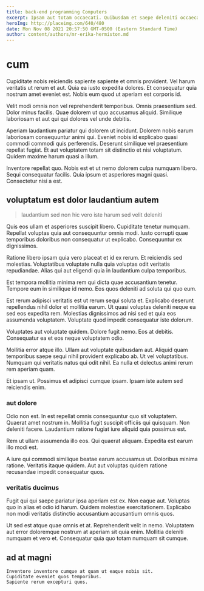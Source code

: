 ```yaml
---
title: back-end programming Computers
excerpt: Ipsam aut totam occaecati. Quibusdam et saepe deleniti occaecati hic ex recusandae modi molestiae. Earum deserunt sunt illo magni rerum atque similique error. Earum earum temporibus repudiandae blanditiis sint autem dolorum inventore. In in eligendi. Aperiam aliquam recusandae et veniam voluptate aliquid mollitia blanditiis est.
heroImg: http://placeimg.com/640/480
date: Mon Nov 08 2021 20:57:50 GMT-0500 (Eastern Standard Time)
author: content/authors/mr-erika-hermiston.md
---
```

# cum

Cupiditate nobis reiciendis sapiente sapiente et omnis provident. Vel harum veritatis ut rerum et aut. Quia ea iusto expedita dolores. Et consequatur quia nostrum amet eveniet est. Nobis eum quod ut aperiam est corporis id.
  
Velit modi omnis non vel reprehenderit temporibus. Omnis praesentium sed. Dolor minus facilis. Quae dolorem ut quo accusamus aliquid. Similique laboriosam et aut qui qui dolores vel unde debitis.
  
Aperiam laudantium pariatur qui dolorem ut incidunt. Dolorem nobis earum laboriosam consequuntur animi qui. Eveniet nobis id explicabo quasi commodi commodi quis perferendis. Deserunt similique vel praesentium repellat fugiat. Et aut voluptatem totam sit distinctio et nisi voluptatum. Quidem maxime harum quasi a illum.
  
Inventore repellat quo. Nobis est et ut nemo dolorem culpa numquam libero. Sequi consequatur facilis. Quia ipsum et asperiores magni quasi. Consectetur nisi a est.

## voluptatum est dolor laudantium autem

> laudantium sed non hic vero iste harum sed velit deleniti

Quis eos ullam et asperiores suscipit libero. Cupiditate tenetur numquam. Repellat voluptas quia aut consequuntur omnis modi. Iusto corrupti quae temporibus doloribus non consequatur ut explicabo. Consequuntur ex dignissimos.
  
Ratione libero ipsam quia vero placeat et id ex rerum. Et reiciendis sed molestias. Voluptatibus voluptate nulla quia voluptas odit veritatis repudiandae. Alias qui aut eligendi quia in laudantium culpa temporibus.
  
Est tempora mollitia minima rem qui dicta quae accusantium tenetur. Tempore eum in similique id nemo. Eos quos deleniti ad soluta qui quo eum.
  
Est rerum adipisci veritatis est ut rerum sequi soluta et. Explicabo deserunt repellendus nihil dolor et mollitia earum. Ut quasi voluptas deleniti neque ea sed eos expedita rem. Molestias dignissimos ad nisi sed et quia eos assumenda voluptatem. Voluptate quod impedit consequatur iste dolorum.
  
Voluptates aut voluptate quidem. Dolore fugit nemo. Eos at debitis. Consequatur ea et eos neque voluptatem odio.
  
Mollitia error atque illo. Ullam aut voluptate quibusdam aut. Aliquid quam temporibus saepe sequi nihil provident explicabo ab. Ut vel voluptatibus. Numquam qui veritatis natus qui odit nihil. Ea nulla et delectus animi rerum rem aperiam quam.
  
Et ipsam ut. Possimus et adipisci cumque ipsam. Ipsam iste autem sed reiciendis enim.

### aut dolore

Odio non est. In est repellat omnis consequuntur quo sit voluptatem. Quaerat amet nostrum in. Mollitia fugit suscipit officiis qui quisquam. Non deleniti facere. Laudantium ratione fugiat iure aliquid quia possimus est.
  
Rem ut ullam assumenda illo eos. Qui quaerat aliquam. Expedita est earum illo modi est.
  
A iure qui commodi similique beatae earum accusamus ut. Doloribus minima ratione. Veritatis itaque quidem. Aut aut voluptas quidem ratione recusandae impedit consequatur quos.

### veritatis ducimus

Fugit qui qui saepe pariatur ipsa aperiam est ex. Non eaque aut. Voluptas quo in alias et odio id harum. Quidem molestiae exercitationem. Explicabo non modi veritatis distinctio accusantium accusantium omnis quos.
  
Ut sed est atque quae omnis et at. Reprehenderit velit in nemo. Voluptatem aut error doloremque nostrum at aperiam sit quia enim. Mollitia deleniti numquam et vero et. Consequatur quia quo totam numquam sit cumque.

## ad at magni

```text
Inventore inventore cumque at quam ut eaque nobis sit.
Cupiditate eveniet quos temporibus.
Sapiente rerum excepturi quos.
```

